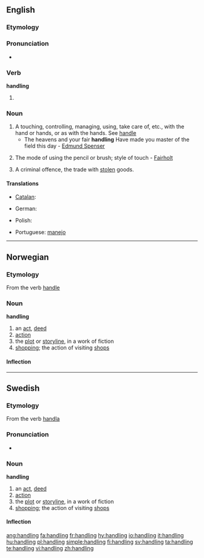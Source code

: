 ==English==
{{wikipedia}}

===Etymology===
{{etyl|ang|en}} {{term|handlung||lang=ang}}

===Pronunciation===
* {{audio|En-us-handling.ogg|Audio (US)}}

===Verb===
'''handling'''

# {{present participle of|[[handle]]}}

===Noun===
{{en-noun}}

# A touching, controlling, managing, using, take care of, etc., with the hand or hands, or as with the hands. See [[handle]]
#* The heavens and your fair '''handling''' Have made you master of the field this day - [[w:Edmund Spenser|Edmund Spenser]]
# {{art}} The mode of using the pencil or brush; style of touch - [[Fairholt]]
# A criminal offence, the trade with [[steal|stolen]] goods.

====Translations====
{{trans-top|touching, controlling, managing with the hands}}
* [[Catalan]]: {{t|ca|manipulació}}
{{trans-mid}}
{{trans-bottom}}

{{trans-top|criminal offence}}
* German: {{t+|de|Hehlerei|f}}
{{trans-mid}}
* Polish: {{t-|pl|paserstwo|n}}
{{trans-bottom}}

{{checktrans-top}}
* Portuguese: [[manejo]] {{m}}
{{checktrans-bottom}}

----

==Norwegian==

===Etymology===
From the verb [[handle]]

===Noun===
'''handling'''

# an [[act]], [[deed]]
# [[action]]
# the [[plot]] or [[storyline]], in a work of fiction
# [[shopping]]; the action of visiting [[shops]]

====Inflection====
{{no-noun-infl|nb-class=m1|nb-class2=f1|nn-class=f3}}

----

==Swedish==

===Etymology===
From the verb [[handla]]

===Pronunciation===
* {{audio|Sv-handling.ogg|audio}}

===Noun===
'''handling'''

# an [[act]], [[deed]]
# [[action]]
# the [[plot]] or [[storyline]], in a work of fiction
# [[shopping]]; the action of visiting [[shops]]

====Inflection====
{{sv-noun|gender=Common|handling|handlingen|handlingar|handlingarna|handlings|handlingens|handlingars|handlingarnas}}

[[ang:handling]]
[[fa:handling]]
[[fr:handling]]
[[hy:handling]]
[[io:handling]]
[[it:handling]]
[[hu:handling]]
[[pl:handling]]
[[simple:handling]]
[[fi:handling]]
[[sv:handling]]
[[ta:handling]]
[[te:handling]]
[[vi:handling]]
[[zh:handling]]